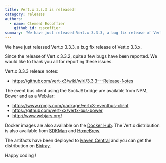 ```yaml
---
title: Vert.x 3.3.3 is released!
category: releases
authors:
  - name: Clement Escoffier
    github_id: cescoffier
summary: 'We have just released Vert.x 3.3.3, a bug fix release of Vert.x 3.3.x.'
---
```


We have just released Vert.x 3.3.3, a bug fix release of Vert.x 3.3.x.

Since the release of Vert.x 3.3.2, quite a few bugs have been reported. We would like to thank you all for reporting these issues.

Vert.x 3.3.3 release notes:

* https://github.com/vert-x3/wiki/wiki/3.3.3---Release-Notes

The event bus client using the SockJS bridge are available from NPM, Bower and as a WebJar:

* https://www.npmjs.com/package/vertx3-eventbus-client
* https://github.com/vert-x3/vertx-bus-bower
* http://www.webjars.org/

Docker images are also available on the [Docker Hub](https://hub.docker.com/u/vertx/). The Vert.x distribution is also available from [SDKMan](http://sdkman.io/index.html) and [HomeBrew](http://brew.sh/).

The artifacts have been deployed to [Maven Central](http://search.maven.org/#search%7Cga%7C1%7Cg%3A%22io.vertx%22%20AND%20v%3A%223.3.3%22) and you can get the distribution on [Bintray](https://bintray.com/vertx/downloads/distribution/3.3.3/view).

Happy coding !
